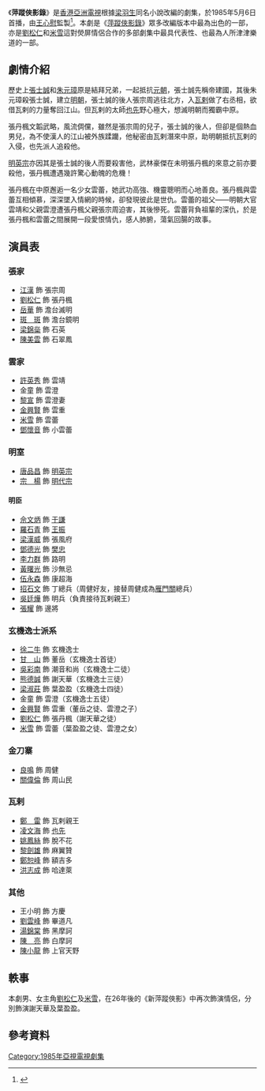 {{亞視劇集 
| 中文劇名 = 萍蹤俠影錄
| 英文劇名 = Chronicles of The Shadow Swordsman
| 圖像 =
| 製作年份 = 1985年
| 海外推出日期 =
| aTV-11首播日期 = 1985年5月6日
| aTV-11首播時間 = 
| 監製 = [[王心慰|王心慰]]
| 編導 = {{nowrap|[[余明生|余明生]]、[[陳太源|陳太源]]、[[黎棨源|黎棨源]]、[[譚彼得|譚彼得]]、<br>[[姜明海|姜明海]]}}
| 助理編導 = {{nowrap|[[霍志楷|霍志楷]]、[[陳家傑_(導演)|陳家傑]]、[[梁德華|梁德華]]、[[李仁港|李仁港]]、<br>[[連熾芬|連熾芬]]、[[曾麗珍_(導演)|曾麗珍]]}}
| 編審 = [[梁劍豪|梁劍豪]]
| 編劇 = {{nowrap|[[梁慕忠|梁慕忠]]、[[陳兆祥|陳兆祥]]、[[曹為亮|曹為亮]]、[[鄭幼卿|鄭幼卿]]、<br>[[黃育德|黃育德]]、[[余漢榮|余漢榮]]、[[張國源|張國源]]、[[鍾繼昌|鍾繼昌]]、<br>[[梁劍豪|梁劍豪]]}}
| 集數 = 25
| 劇種 = 武俠小說
| 製作統籌 = [[朱奕龍_(導演)|朱奕龍]]
| 主演 = {{nowrap|[[劉松仁|劉松仁]]、[[米雪|米　雪]]、[[吳彩南|吳彩南]]、[[熊德誠|熊德誠]]、<br>[[許英秀|許英秀]]、[[金童_(香港)|金　童]]、[[江漢|江　漢]]、[[岳華|岳　華]]、<br>[[金興賢|金興賢]]、[[斑斑|斑　斑]]、[[姚鳳絲|姚鳳絲]]、[[梁淑莊|梁淑莊]]、<br>[[凌文海|凌文海]]}}
| 主題曲 = 最痴一仗
| 作曲 = [[鍾肇峰|鍾肇峰]]
| 填詞 = [[盧國沾|盧國沾]]
| 主唱 = [[羅嘉良|羅嘉良]]、[[周影|周　影]]
| 插曲 = 愛的懲罰
| 作曲3 = [[鍾肇峰|鍾肇峰]]
| 填詞3 = [[盧國沾|盧國沾]]
| 主唱3 = [[羅嘉良|羅嘉良]]
}}
《'''萍蹤俠影錄'''》是[[香港|香港]][[亞洲電視|亞洲電視]]根據[[梁羽生|梁羽生]]同名小說改編的劇集，於1985年5月6日首播，由[[王心慰|王心慰]]監製<ref>{{cite web|title=萍踪侠影录|website=http://www.hk-drama.com/story1/2845.html|publisher=港剧资料馆|accessdate=2015-11-15}}</ref>。本劇是《[[萍蹤俠影錄|萍蹤俠影錄]]》眾多改編版本中最為出色的一部，亦是[[劉松仁|劉松仁]]和[[米雪|米雪]]這對熒屏情侶合作的多部劇集中最具代表性、也最為人所津津樂道的一部。

== 劇情介紹 ==
歷史上[[張士誠|張士誠]]和[[朱元璋|朱元璋]]原是結拜兄弟，一起抵抗[[元朝|元朝]]，張士誠先稱帝建國，其後朱元璋殺張士誠，建立[[明朝|明朝]]，張士誠的後人張宗周逃往北方，入[[瓦剌|瓦剌]]做了右丞相，欲借瓦剌的力量奪回江山。但瓦剌的太師[[也先|也先]]野心極大，想滅明朝而獨霸中原。

張丹楓文韜武略，風流倜儻，雖然是張宗周的兒子，張士誠的後人，但卻是個熱血男兒，為不使漢人的江山被外族蹂躪，他秘密由瓦剌潛來中原，助明朝抵抗瓦剌的入侵，也先派人追殺他。

[[明英宗|明英宗]]亦因其是張士誠的後人而要殺害他，武林豪傑在未明張丹楓的來意之前亦要殺他，張丹楓遭遇幾許驚心動魄的危機！

張丹楓在中原邂逅一名少女雲蕾，她武功高強、機靈聰明而心地善良。張丹楓與雲蕾互相傾慕，深深墜入情網的時候，卻發現彼此是世仇。雲蕾的祖父——明朝大官雲靖和父親雲澄遭張丹楓父親張宗周迫害，其後慘死。雲蕾背負祖輩的深仇，於是張丹楓和雲蕾之間展開一段愛恨情仇，感人肺腑，蕩氣回腸的故事。

== 演員表 ==
=== 張家 ===
*[[江漢|江漢]] 飾 張宗周
*[[劉松仁|劉松仁]] 飾 張丹楓
*[[岳華|岳華]] 飾 澹台滅明
*[[斑斑|斑　斑]] 飾 澹台鏡明
*[[梁錦橤|梁錦橤]] 飾 石英
*[[陳美雲|陳美雲]] 飾 石翠鳳

=== 雲家 ===
*[[許英秀|許英秀]] 飾 雲靖  
*金童 飾 雲澄
*[[黎宣|黎宣]] 飾 雲澄妻
*[[金興賢|金興賢]] 飾 雲重
*[[米雪|米雪]] 飾 雲蕾
*[[鄧懷音|鄧懷音]] 飾 小雲蕾

=== 明室 ===
*[[唐品昌|唐品昌]] 飾 [[明英宗|明英宗]]
*[[宗楊|宗　楊]] 飾 [[明代宗|明代宗]]

==== 明臣 ====
*[[佘文炳|佘文炳]] 飾 [[于謙|于謙]]
*[[羅石青|羅石青]] 飾 [[王振|王振]]
*[[梁漢威|梁漢威]] 飾 張風府
*[[鄧德光|鄧德光]] 飾 [[樊忠|樊忠]]
*[[李力群|李力群]] 飾 路明
*[[黃曙光|黃曙光]] 飾 沙無忌
*[[伍永森|伍永森]] 飾 康超海
*[[招石文|招石文]] 飾 丁總兵（周健好友，接替周健成為[[雁門關|雁門關]]總兵）
*[[吳廷燁|吳廷燁]] 飾 明兵（負責接待瓦剌親王）
*[[張耀|張耀]] 飾 邊將

=== 玄機逸士派系 ===
*[[徐二牛|徐二牛]] 飾 玄機逸士
*[[甘山|甘　山]] 飾 董岳（玄機逸士首徒）
*[[吳彩南|吳彩南]] 飾 潮音和尚（玄機逸士二徒）
*[[熊德誠|熊德誠]] 飾 謝天華（玄機逸士三徒）
*[[梁淑莊|梁淑莊]] 飾 葉盈盈（玄機逸士四徒）
*金童 飾 雲澄（玄機逸士五徒）
*[[金興賢|金興賢]] 飾 雲重（董岳之徒、雲澄之子）
*[[劉松仁|劉松仁]] 飾 張丹楓（謝天華之徒）
*[[米雪|米雪]] 飾 雲蕾（葉盈盈之徒、雲澄之女）

=== 金刀寨 ===
*[[良鳴|良鳴]] 飾 周健
*[[關偉倫|關偉倫]] 飾 周山民

=== 瓦剌 ===
*[[鄭雷|鄭　雷]] 飾 瓦剌親王
*[[凌文海|凌文海]] 飾 [[也先|也先]]
*[[姚鳳絲|姚鳳絲]] 飾 脫不花
*[[黎劍雄|黎劍雄]] 飾 麻翼贊
*[[鄭恕峰|鄭恕峰]] 飾 額吉多
*[[洪志成|洪志成]] 飾 哈達萊

=== 其他 ===
*王小明 飾 方慶
*[[劉雲峰|劉雲峰]] 飾 畢道凡
*[[湯錦棠|湯錦棠]] 飾 黑摩訶
*[[陳亮|陳　亮]] 飾 白摩訶
*[[陳小龍|陳小龍]] 飾 上官天野

== 軼事 ==
本劇男、女主角[[劉松仁|劉松仁]]及[[米雪|米雪]]，在26年後的《新萍蹤俠影》中再次飾演情侶，分別飾演謝天華及葉盈盈。

== 參考資料==
{{reflist}}

[[Category:1985年亞視電視劇集|Category:1985年亞視電視劇集]]